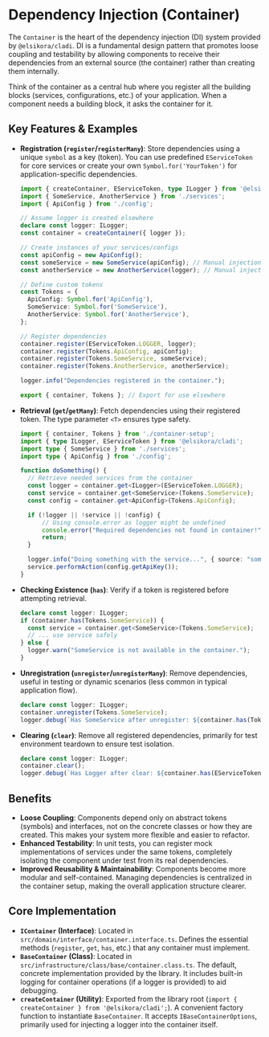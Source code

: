 # Dependency Injection (Container)

The `Container` is the heart of the dependency injection (DI) system provided by `@elsikora/cladi`. DI is a fundamental design pattern that promotes loose coupling and testability by allowing components to receive their dependencies from an external source (the container) rather than creating them internally.

Think of the container as a central hub where you register all the building blocks (services, configurations, etc.) of your application. When a component needs a building block, it asks the container for it.

## Key Features & Examples

- **Registration (`register`/`registerMany`)**: Store dependencies using a unique `symbol` as a key (token). You can use predefined `EServiceToken` for core services or create your own `Symbol.for('YourToken')` for application-specific dependencies.

  ```typescript filename="src/container-setup.ts" copy
  import { createContainer, EServiceToken, type ILogger } from '@elsikora/cladi';
  import { SomeService, AnotherService } from './services';
  import { ApiConfig } from './config';

  // Assume logger is created elsewhere
  declare const logger: ILogger;
  const container = createContainer({ logger });

  // Create instances of your services/configs
  const apiConfig = new ApiConfig();
  const someService = new SomeService(apiConfig); // Manual injection for this example
  const anotherService = new AnotherService(logger); // Manual injection

  // Define custom tokens
  const Tokens = {
    ApiConfig: Symbol.for('ApiConfig'),
    SomeService: Symbol.for('SomeService'),
    AnotherService: Symbol.for('AnotherService'),
  };

  // Register dependencies
  container.register(EServiceToken.LOGGER, logger);
  container.register(Tokens.ApiConfig, apiConfig);
  container.register(Tokens.SomeService, someService);
  container.register(Tokens.AnotherService, anotherService);
  
  logger.info("Dependencies registered in the container.");
  
  export { container, Tokens }; // Export for use elsewhere
  ```

- **Retrieval (`get`/`getMany`)**: Fetch dependencies using their registered token. The type parameter `<T>` ensures type safety.

  ```typescript filename="src/some-module.ts" copy
  import { container, Tokens } from './container-setup';
  import { type ILogger, EServiceToken } from '@elsikora/cladi';
  import type { SomeService } from './services';
  import type { ApiConfig } from './config';

  function doSomething() {
    // Retrieve needed services from the container
    const logger = container.get<ILogger>(EServiceToken.LOGGER);
    const service = container.get<SomeService>(Tokens.SomeService);
    const config = container.get<ApiConfig>(Tokens.ApiConfig);

    if (!logger || !service || !config) {
        // Using console.error as logger might be undefined
        console.error("Required dependencies not found in container!");
        return;
    }

    logger.info("Doing something with the service...", { source: "someModule" });
    service.performAction(config.getApiKey());
  }
  ```

- **Checking Existence (`has`)**: Verify if a token is registered before attempting retrieval.
  ```typescript copy
  declare const logger: ILogger;
  if (container.has(Tokens.SomeService)) {
    const service = container.get<SomeService>(Tokens.SomeService);
    // ... use service safely
  } else {
    logger.warn("SomeService is not available in the container.");
  }
  ```

- **Unregistration (`unregister`/`unregisterMany`)**: Remove dependencies, useful in testing or dynamic scenarios (less common in typical application flow).
  ```typescript copy
  declare const logger: ILogger;
  container.unregister(Tokens.SomeService);
  logger.debug(`Has SomeService after unregister: ${container.has(Tokens.SomeService)}`); // Logs: false
  ```

- **Clearing (`clear`)**: Remove all registered dependencies, primarily for test environment teardown to ensure test isolation.
  ```typescript copy
  declare const logger: ILogger;
  container.clear();
  logger.debug(`Has Logger after clear: ${container.has(EServiceToken.LOGGER)}`); // Logs: false
  ```

## Benefits

- **Loose Coupling**: Components depend only on abstract tokens (symbols) and interfaces, not on the concrete classes or how they are created. This makes your system more flexible and easier to refactor.
- **Enhanced Testability**: In unit tests, you can register mock implementations of services under the same tokens, completely isolating the component under test from its real dependencies.
- **Improved Reusability & Maintainability**: Components become more modular and self-contained. Managing dependencies is centralized in the container setup, making the overall application structure clearer.

## Core Implementation

- **`IContainer` (Interface)**: Located in `src/domain/interface/container.interface.ts`. Defines the essential methods (`register`, `get`, `has`, etc.) that any container must implement.
- **`BaseContainer` (Class)**: Located in `src/infrastructure/class/base/container.class.ts`. The default, concrete implementation provided by the library. It includes built-in logging for container operations (if a logger is provided) to aid debugging.
- **`createContainer` (Utility)**: Exported from the library root (`import { createContainer } from '@elsikora/cladi';`). A convenient factory function to instantiate `BaseContainer`. It accepts `IBaseContainerOptions`, primarily used for injecting a logger into the container itself. 